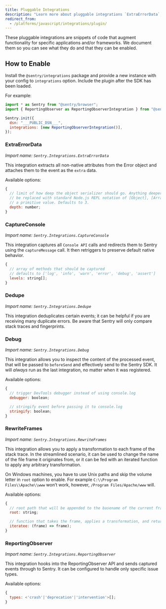 ```yaml
---
title: Pluggable Integrations
description: "Learn more about pluggable integrations `ExtraErrorData`, `CaptureConsole`, `Dedupe`, `Debug`, `RewriteFrames`, `ReportingObserver`, which are snippets of code that augment functionality for specific applications and/or frameworks."
redirect_from:
  - /platforms/javascript/integrations/plugin/
---
```


These pluggable integrations are snippets of code that augment functionality for specific applications and/or frameworks. We document them so you can see what they do and that they can be enabled.

## How to Enable

Install the `@sentry/integrations` package and provide a new instance with your config to `integrations` option. Include the plugin after the SDK has been loaded.

For example:

```javascript
import * as Sentry from "@sentry/browser";
import { ReportingObserver as ReportingObserverIntegration } from "@sentry/integrations";

Sentry.init({
  dsn: "___PUBLIC_DSN___",
  integrations: [new ReportingObserverIntegration()],
});
```

### ExtraErrorData

_Import name: `Sentry.Integrations.ExtraErrorData`_

This integration extracts all non-native attributes from the Error object and attaches them to the event as the `extra` data.

Available options:

```javascript
{
  // limit of how deep the object serializer should go. Anything deeper than limit will
  // be replaced with standard Node.js REPL notation of [Object], [Array], [Function] or
  // a primitive value. Defaults to 3.
  depth: number;
}
```

### CaptureConsole

_Import name: `Sentry.Integrations.CaptureConsole`_

This integration captures all `Console API` calls and redirects them to Sentry using the `captureMessage` call. It then retriggers to preserve default native behavior.

```javascript
{
  // array of methods that should be captured
  // defaults to ['log', 'info', 'warn', 'error', 'debug', 'assert']
  levels: string[];
}
```

### Dedupe

_Import name: `Sentry.Integrations.Dedupe`_

This integration deduplicates certain events; it can be helpful if you are receiving many duplicate errors. Be aware that Sentry will only compare stack traces and fingerprints.

### Debug

_Import name: `Sentry.Integrations.Debug`_

This integration allows you to inspect the content of the processed event, that will be passed to `beforeSend` and effectively send to the Sentry SDK. It will *always* run as the last integration, no matter when it was registered.

Available options:

```javascript
{
  // trigger DevTools debugger instead of using console.log
  debugger: boolean;

  // stringify event before passing it to console.log
  stringify: boolean;
}
```

### RewriteFrames

_Import name: `Sentry.Integrations.RewriteFrames`_

This integration allows you to apply a transformation to each frame of the stack trace. In the streamlined scenario, it can be used to change the name of the file frame it originates from, or it can be fed with an iterated function to apply any arbitrary transformation.

On Windows machines, you have to use Unix paths and skip the volume letter in `root` option to enable. For example `C:\\Program Files\\Apache\\www` won’t work, however, `/Program Files/Apache/www` will.

Available options:

```javascript
{
  // root path that will be appended to the basename of the current frame's url
  root: string;

  // function that takes the frame, applies a transformation, and returns it
  iteratee: (frame) => frame);
}
```

### ReportingObserver

_Import name: `Sentry.Integrations.ReportingObserver`_

This integration hooks into the ReportingObserver API and sends captured events through to Sentry. It can be configured to handle only specific issue types.

Available options:

```javascript
{
  types: <'crash'|'deprecation'|'intervention'>[];
}
```
